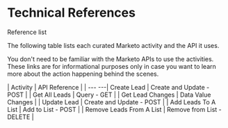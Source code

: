 ﻿# Technical References

Reference list

The following table lists each curated Marketo activity and the API it uses.

You don't need to be familiar with the Marketo APIs to use the activities. These links are for informational purposes only in case you want to learn more about the action happening behind the scenes.


| Activity | API Reference |
| --- ---| Create Lead | Create and Update - POST |
| Get All Leads | Query - GET |
| Get Lead Changes | Data Value Changes |
| Update Lead | Create and Update - POST |
| Add Leads To A List | Add to List - POST |
| Remove Leads From A List | Remove from List - DELETE |
